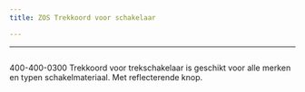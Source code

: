 ```yaml
---
title: ZOS Trekkoord voor schakelaar

---
```



---


<Image src={imageProduct} width={imageProduct.width} alt="" />


400-400-0300
Trekkoord voor trekschakelaar is geschikt voor alle merken en typen schakelmateriaal. Met reflecterende knop.

